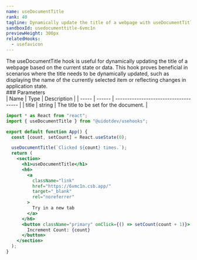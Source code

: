 ```yaml
---
name: useDocumentTitle
rank: 40
tagline: Dynamically update the title of a webpage with useDocumentTitle.
sandboxId: usedocumenttitle-6vmc1n
previewHeight: 300px
relatedHooks:
  - usefavicon
---
```



<HookDescription name={frontmatter.name}>
  The useDocumentTitle hook is useful for dynamically updating the title of a
  webpage based on the current state or data. This hook proves beneficial in
  scenarios where the title needs to be dynamically updated, such as displaying
  the name of the currently selected item or reflecting changes in application
  state.
</HookDescription>

<div class="reference">
  ### Parameters

  <div class="table-container">
  | Name  | Type   | Description                           |
  | ----- | ------ | ------------------------------------- |
  | title | string | The title to be set for the document. |
  </div>
</div>

<CodePreview
  sandboxId={frontmatter.sandboxId}
  previewHeight={frontmatter.previewHeight}
/>

<StaticCodeContainer>

```jsx
import * as React from "react";
import { useDocumentTitle } from "@uidotdev/usehooks";

export default function App() {
  const [count, setCount] = React.useState(0);

  useDocumentTitle(`Clicked ${count} times.`);
  return (
    <section>
      <h1>useDocumentTitle</h1>
      <h6>
        <a
          className="link"
          href="https://6vmc1n.csb.app/"
          target="_blank"
          rel="noreferrer"
        >
          Try in a new tab
        </a>
      </h6>
      <button className="primary" onClick={() => setCount(count + 1)}>
        Increment Count: {count}
      </button>
    </section>
  );
}
```

</StaticCodeContainer>
